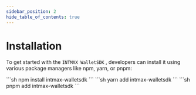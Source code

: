 ```yaml
---
sidebar_position: 2
hide_table_of_contents: true
---
```



# Installation

To get started with the `INTMAX WalletSDK` , developers can install it using various package managers like npm, yarn, or pnpm:

<Tabs>
  <TabItem value="npm" label="npm" default>
    ```sh npm install intmax-walletsdk ```
  </TabItem>
  <TabItem value="yarn" label="yarn">
    ```sh yarn add intmax-walletsdk ```
  </TabItem>
  <TabItem value="pnpm" label="pnpm">
    ```sh pnpm add intmax-walletsdk ```
  </TabItem>
</Tabs>
